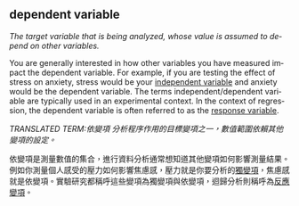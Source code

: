 ## dependent variable

<div class="translation" lang="en">

<dfn>The target variable that is being analyzed, whose value is assumed to depend on other variables.</dfn>

You are generally interested in how other variables you have measured impact the dependent variable. For example, if you are testing the effect of stress on anxiety, stress would be your [independent variable](i.html#independent-variable) and anxiety would be the dependent variable. The terms independent/dependent variable are typically used in an experimental context. In the context of regression, the dependent variable is often referred to as the [response variable](r.html#response-variable).

</div>
 
<div class="translation" lang="zh-Hant">
  
<dfn>TRANSLATED TERM:依變項  分析程序作用的目標變項之一，數值範圍依賴其他變項的設定。</dfn>

依變項是測量數值的集合，進行資料分析通常想知道其他變項如何影響測量結果。例如你測量個人感受的壓力如何影響焦慮感，壓力就是你要分析的[獨變項](i.html#independent-variable)，焦慮感就是依變項。實驗研究都稱呼這些變項為獨變項與依變項，迴歸分析則稱呼為[反應變項](r.html#response-variable)。
 
</div>
